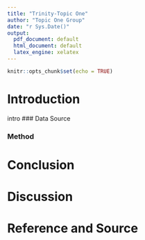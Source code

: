 ```yaml
---
title: "Trinity-Topic One"
author: "Topic One Group"
date: "r Sys.Date()"
output: 
  pdf_document: default
  html_document: default
  latex_engine: xelatex
---
```


```r
knitr::opts_chunk$set(echo = TRUE)
```

# Introduction
intro
### Data Source

### Method

# Conclusion

# Discussion

# Reference and Source